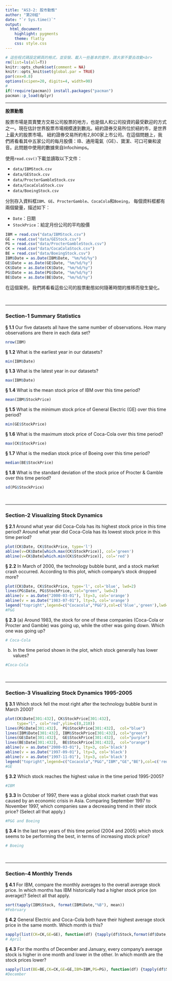 ```yaml
---
title: "AS3-2: 股市動態"
author: "第20組"
date: "`r Sys.time()`"
output:
  html_document:
    highlight: pygments
    theme: flatly
    css: style.css
---
```


```r
# 這些程式碼設定網頁的格式，並安裝、載入一些基本的套件，請大家不要去改動<br>
rm(list=ls(all=T))
knitr::opts_chunk$set(comment = NA)
knitr::opts_knit$set(global.par = TRUE)
par(cex=0.8)
options(scipen=20, digits=4, width=90)
#
if(!require(pacman)) install.packages("pacman")
pacman::p_load(dplyr)
```
<hr>

**股票動態**

股票市場是買賣雙方交易公司股票的地方，也是個人和公司投資的最受歡迎的方式之一。現在估計世界股票市場規模達到數兆。紐約證券交易所位於紐約市，是世界上最大的股票市場。 紐約證券交易所約有2,800家上市公司。在這個問題上，我們將看看其中五家公司的每月股價：IB、通用電氣（GE）、寶潔、可口可樂和波音。此問題中使用的數據來自Infochimps。

使用`read.csv()`下載並讀取以下文件：

+ `data/IBMStock.csv`
+ `data/GEStock.csv`
+ `data/ProcterGambleStock.csv`
+ `data/CocaColaStock.csv`
+ `data/BoeingStock.csv` 

分別存入資料框`IBM`、`GE`、`ProcterGamble`、`CocaCola`和`Boeing`，
每個資料框都有兩個變量，描述如下：

+ `Date`：日期
+ `StockPrice`：給定月份公司的平均股價
```r
IBM = read.csv("data/IBMStock.csv")
GE = read.csv("data/GEStock.csv")
PG = read.csv("data/ProcterGambleStock.csv")
CK = read.csv("data/CocaColaStock.csv")
BE = read.csv("data/BoeingStock.csv")
IBM$Date = as.Date(IBM$Date, "%m/%d/%y")
GE$Date = as.Date(GE$Date, "%m/%d/%y")
CK$Date = as.Date(CK$Date, "%m/%d/%y")
PG$Date = as.Date(PG$Date, "%m/%d/%y")
BE$Date = as.Date(BE$Date, "%m/%d/%y")
```

在這個案例，我們將看看這些公司的股票動態如何隨著時間的推移而發生變化。

<br><hr>

###  Section-1 Summary Statistics

__§ 1.1__ Our five datasets all have the same number of observations. How many observations are there in each data set?
```r
nrow(IBM)
```


__§ 1.2__ What is the earliest year in our datasets?
```r
min(IBM$Date)
```

__§ 1.3__ What is the latest year in our datasets?
```r
max(IBM$Date)
```

__§ 1.4__ What is the mean stock price of IBM over this time period?
```r
mean(IBM$StockPrice)
```

__§ 1.5__ What is the minimum stock price of General Electric (GE) over this time period?
```r
min(GE$StockPrice)
```

__§ 1.6__ What is the maximum stock price of Coca-Cola over this time period?
```r
max(CK$StockPrice)
```

__§ 1.7__ What is the median stock price of Boeing over this time period?
```r
median(BE$StockPrice)
```

__§ 1.8__ What is the standard deviation of the stock price of Procter & Gamble over this time period?
```r
sd(PG$StockPrice)
```

<br><hr>

###  Section-2 Visualizing Stock Dynamics

__§ 2.1__ Around what year did Coca-Cola has its highest stock price in this time period? Around what year did Coca-Cola has its lowest stock price in this time period?
```r
plot(CK$Date, CK$StockPrice, type='l') 
abline(v=CK$Date[which.max(CK$StockPrice)], col='green')
abline(v=CK$Date[which.min(CK$StockPrice)], col='red')

```


__§ 2.2__ In March of 2000, the technology bubble burst, and a stock market crash occurred. According to this plot, which company's stock dropped more?
```r
plot(CK$Date, CK$StockPrice, type='l', col='blue', lwd=2)
lines(PG$Date, PG$StockPrice, col="green", lwd=2)
abline(v = as.Date("2000-03-01"), lty=3, col='orange')
abline(v = as.Date("1983-07-01"), lty=3, col='orange')
legend("topright",legend=c("Cocacola","P&G"),col=c('blue','green'),lwd=2)
#P&G
```

__§ 2.3__ (a) Around 1983, the stock for one of these companies (Coca-Cola or Procter and Gamble) was going up, while the other was going down. Which one was going up? 
```r
# Coca-Cola
```

(b) In the time period shown in the plot, which stock generally has lower values?
```r
#Coca-Cola
```


<br><hr>

###  Section-3 Visualizing Stock Dynamics 1995-2005

__§ 3.1__ Which stock fell the most right after the technology bubble burst in March 2000?
```r
plot(CK$Date[301:432], CK$StockPrice[301:432], 
     type="l", col="red",ylim=c(0,210))
lines(PG$Date[301:432],  PG$StockPrice[301:432],  col="blue")
lines(IBM$Date[301:432], IBM$StockPrice[301:432], col="green")
lines(GE$Date[301:432],  GE$StockPrice[301:432],  col="purple")
lines(BE$Date[301:432],  BE$StockPrice[301:432],  col="orange")
abline(v = as.Date("2000-03-01"), lty=3, col='black')
abline(v = as.Date("1997-09-01"), lty=3, col='black')
abline(v = as.Date("1997-11-01"), lty=3, col='black')
legend("topright",legend=c("Cocacola","P&G","IBM","GE","BE"),col=c('red','blue','green','purple','orange'),lwd=5)
#GE
```

__§ 3.2__ Which stock reaches the highest value in the time period 1995-2005?
```r
#IBM
```

__§ 3.3__ In October of 1997, there was a global stock market crash that was caused by an economic crisis in Asia. Comparing September 1997 to November 1997, which companies saw a decreasing trend in their stock price? (Select all that apply.)
```r
#P&G and Boeing
```

__§ 3.4__ In the last two years of this time period (2004 and 2005) which stock seems to be performing the best, in terms of increasing stock price?
```r
# Boeing
```


<br><hr>


###  Section-4 Monthly Trends

__§ 4.1__ For IBM, compare the monthly averages to the overall average stock price. In which months has IBM historically had a higher stock price (on average)? Select all that apply.
```r
sort(tapply(IBM$Stock, format(IBM$Date,"%B"), mean))
#February
```


__§ 4.2__ General Electric and Coca-Cola both have their highest average stock price in the same month. Which month is this?
```r
sapply(list(CK=CK,GE=GE), function(df) {tapply(df$Stock,format(df$Date,"%m"), mean) - mean(df$Stock)})  
# April
```

__§ 4.3__ For the months of December and January, every company's average stock is higher in one month and lower in the other. In which month are the stock prices lower?
```r
sapply(list(BE=BE,CK=CK,GE=GE,IBM=IBM,PG=PG), function(df) {tapply(df$Stock,format(df$Date,"%m"), mean) - mean(df$Stock)})  
#December
```

<br><br><br>

